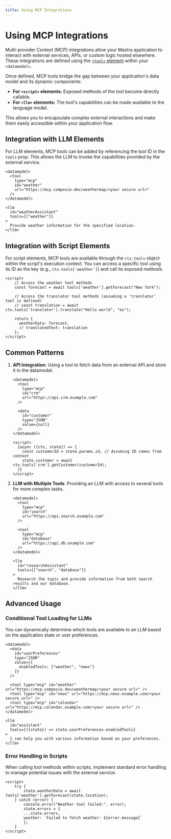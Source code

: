 ```yaml
---
title: Using MCP Integrations
---
```



# Using MCP Integrations

Multi-provider Context (MCP) integrations allow your Mastra application to interact with external services, APIs, or custom logic hosted elsewhere. These integrations are defined using the [`<tool>` element](/docs/elements/datamodel/tool) within your `<datamodel>`. 

Once defined, MCP tools bridge the gap between your application's data model and its dynamic components:

- **For `<script>` elements:** Exposed methods of the tool become directly callable.
- **For `<llm>` elements:** The tool's capabilities can be made available to the language model.

This allows you to encapsulate complex external interactions and make them easily accessible within your application flow.

<Cards>
  <Card
    href="/docs/elements/datamodel/tool"
    title="<tool> Element Reference"
    description="View the detailed specification for the <tool> element, including props and basic syntax."
  />
</Cards>

## Integration with LLM Elements

For LLM elements, MCP tools can be added by referencing the tool ID in the `tools` prop. This allows the LLM to invoke the capabilities provided by the external service.

```mdx {7}
<datamodel>
  <tool 
    type="mcp"
    id="weather"
    url="https://mcp.composio.dev/weathermap/<your secure url>"
  />
</datamodel>

<llm 
  id="weatherAssistant"
  tools={["weather"]}
>
  Provide weather information for the specified location.
</llm>
```

## Integration with Script Elements

For script elements, MCP tools are available through the `ctx.tools` object within the script's execution context. You can access a specific tool using its ID as the key (e.g., `ctx.tools['weather']`) and call its exposed methods.

```mdx {2,5,9}
<script>
    // Access the weather tool methods
    const forecast = await tools['weather'].getForecast("New York");
    
    // Access the translator tool methods (assuming a 'translator' tool is defined)
    // const translation = await ctx.tools['translator'].translate("Hello world", "es");
    
    return {
      weatherData: forecast,
      // translatedText: translation
    };
</script>
```

## Common Patterns

1.  **API Integration**: Using a tool to fetch data from an external API and store it in the datamodel.
    ```mdx
    <datamodel>
      <tool 
        type="mcp"
        id="crm"
        url="https://api.crm.example.com"
      />
      
      <data 
        id="customer"
        type="JSON"
        value={null}
      />
    </datamodel>

    <script>
      {async ({ctx, state}) => {
        const customerId = state.params.id; // Assuming ID comes from context
        state.customer = await ctx.tools['crm'].getCustomer(customerId);
      }}
    </script>
    ```

2.  **LLM with Multiple Tools**: Providing an LLM with access to several tools for more complex tasks.
    ```mdx
    <datamodel>
      <tool 
        type="mcp"
        id="search"
        url="https://api.search.example.com"
      />
      
      <tool 
        type="mcp"
        id="database"
        url="https://api.db.example.com"
      />
    </datamodel>

    <llm
      id="researchAssistant"
      tools={["search", "database"]}
    >
      Research the topic and provide information from both search results and our database.
    </llm>
    ```

## Advanced Usage

### Conditional Tool Loading for LLMs

You can dynamically determine which tools are available to an LLM based on the application state or user preferences.

```mdx {14}
<datamodel>
  <data 
    id="userPreferences"
    type="JSON"
    value={{
      enabledTools: ["weather", "news"]
    }}
  />
  
  <tool type="mcp" id="weather" url="https://mcp.composio.dev/weathermap/<your secure url>" />
  <tool type="mcp" id="news" url="https://mcp.news.example.com/<your secure url>" />
  <tool type="mcp" id="calendar" url="https://mcp.calendar.example.com/<your secure url>" /> 
</datamodel>

<llm
  id="assistant"
  tools={({state}) => state.userPreferences.enabledTools}
>
  I can help you with various information based on your preferences.
</llm>
```

### Error Handling in Scripts

When calling tool methods within scripts, implement standard error handling to manage potential issues with the external service.

```mdx {3,5-8}
<script>
    try {
        state.weatherData = await tools['weather'].getForecast(state.location);
    } catch (error) {
        console.error("Weather tool failed:", error);
        state.errors = {
        ...state.errors,
        weather: `Failed to fetch weather: ${error.message}`
        };
    }
</script>
```

